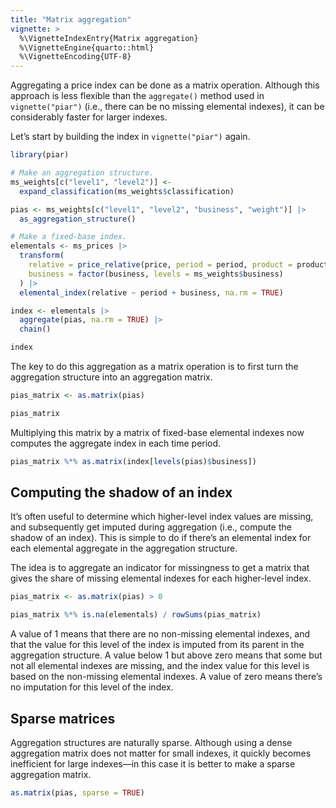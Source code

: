 ```yaml
---
title: "Matrix aggregation"
vignette: >
  %\VignetteIndexEntry{Matrix aggregation}
  %\VignetteEngine{quarto::html}
  %\VignetteEncoding{UTF-8}
---
```


Aggregating a price index can be done as a matrix operation. Although
this approach is less flexible than the `aggregate()` method used in `vignette("piar")` (i.e., there can be no missing elemental indexes), it can be
considerably faster for larger indexes.

Let's start by building the index in `vignette("piar")` again.

```r
library(piar)

# Make an aggregation structure.
ms_weights[c("level1", "level2")] <- 
  expand_classification(ms_weights$classification)

pias <- ms_weights[c("level1", "level2", "business", "weight")] |>
  as_aggregation_structure()

# Make a fixed-base index.
elementals <- ms_prices |>
  transform(
    relative = price_relative(price, period = period, product = product),
    business = factor(business, levels = ms_weights$business)
  ) |>
  elemental_index(relative ~ period + business, na.rm = TRUE)

index <- elementals |>
  aggregate(pias, na.rm = TRUE) |>
  chain()

index
```

The key to do this aggregation as a matrix operation is to first turn the aggregation structure into an aggregation matrix.

```r
pias_matrix <- as.matrix(pias)

pias_matrix
```

Multiplying this matrix by a matrix of fixed-base elemental indexes now computes the aggregate index in each time period.

```r
pias_matrix %*% as.matrix(index[levels(pias)$business])
```

## Computing the shadow of an index

It's often useful to determine which higher-level index values are missing, and subsequently get imputed during aggregation (i.e., compute the shadow of an index). This is simple to do if there's an elemental index for each elemental aggregate in the aggregation structure.

The idea is to aggregate an indicator for missingness to get a matrix that gives the share of missing elemental indexes for each higher-level index.

```r
pias_matrix <- as.matrix(pias) > 0 

pias_matrix %*% is.na(elementals) / rowSums(pias_matrix)
```

A value of 1 means that there are no non-missing elemental indexes, and that the value for this level of the index is imputed from its parent in the aggregation structure. A value below 1 but above zero means that some but not all elemental indexes are missing, and the index value for this level is based on the non-missing elemental indexes. A value of zero means there's no imputation for this level of the index.

## Sparse matrices

Aggregation structures are naturally sparse. Although using a dense aggregation matrix does not matter for small indexes, it quickly becomes inefficient for large indexes---in this case it is better to make a sparse aggregation matrix.

```r
as.matrix(pias, sparse = TRUE)
```